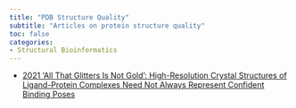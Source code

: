 ```yaml
---
title: "PDB Structure Quality"
subtitle: "Articles on protein structure quality"
toc: false
categories:
- Structural Bioinformatics
---
```


* [2021 ‘All That Glitters Is Not Gold’: High-Resolution Crystal Structures of Ligand-Protein Complexes Need Not Always Represent Confident Binding Poses](https://doi.org/10.3390/ijms22136830){target="_blank"}


